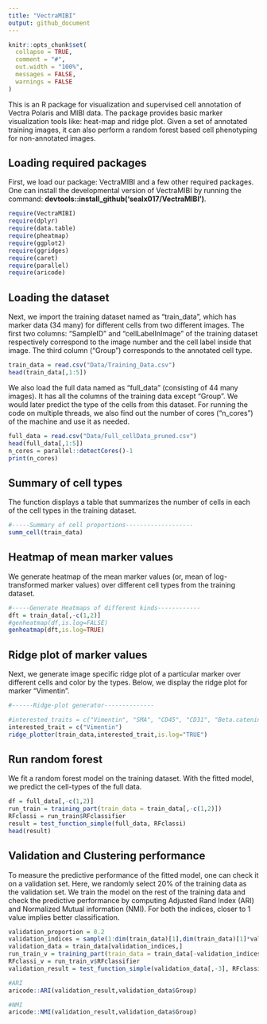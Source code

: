```yaml
---
title: "VectraMIBI"
output: github_document
---
```


```r
knitr::opts_chunk$set(
  collapse = TRUE,
  comment = "#",
  out.width = "100%",
  messages = FALSE,
  warnings = FALSE
)
```



This is an R package for visualization and supervised cell annotation of Vectra Polaris and MIBI data. The package provides basic marker visualization tools like: heat-map and ridge plot. Given a set of annotated training images, it can also perform a random forest based cell phenotyping for non-annotated images. 


## Loading required packages

First, we load our package: VectraMIBI and a few other required packages. One can install the developmental version of VectraMIBI by running the command: **devtools::install_github('sealx017/VectraMIBI')**. 

```r

require(VectraMIBI)
require(dplyr)
require(data.table)
require(pheatmap)
require(ggplot2)
require(ggridges)
require(caret)
require(parallel)
require(aricode)
```

## Loading the dataset 

Next, we import the training dataset named as "train_data", which has marker data (34 many) for different cells from two different images. The first two columns: "SampleID" and "cellLabelInImage" of the training dataset respectively correspond to the image number and the cell label inside that image. The third column ("Group") corresponds to the annotated cell type. 

```r
train_data = read.csv("Data/Training_Data.csv")
head(train_data[,1:5])


```

We also load the full data named as "full_data" (consisting of 44 many images). It has all the columns of the training data except "Group". We would later predict the type of the cells from this dataset. 
For running the code on multiple threads, we also find out the number of cores ("n_cores") of the machine and use it as needed.

```r

full_data = read.csv("Data/Full_cellData_pruned.csv")
head(full_data[,1:5])
n_cores = parallel::detectCores()-1
print(n_cores)

```

## Summary of cell types 

The function displays a table that summarizes the number of cells in each of the cell types in the training dataset. 

```r
#-----Summary of cell proportions-------------------
summ_cell(train_data)

```

## Heatmap of mean marker values

We generate heatmap of the mean marker values (or, mean of log-transformed marker values) over different cell types from the training dataset.

```r
#-----Generate Heatmaps of different kinds------------
dft = train_data[,-c(1,2)]
#genheatmap(df,is.log=FALSE)
genheatmap(dft,is.log=TRUE)
```


## Ridge plot of marker values

Next, we generate image specific ridge plot of a particular marker over different cells and color by the types. Below, we display the ridge plot for marker "Vimentin".


```r
#------Ridge-plot generator--------------

#interested_traits = c("Vimentin", "SMA", "CD45", "CD31", "Beta.catenin","Keratin6" )
interested_trait = c("Vimentin")
ridge_plotter(train_data,interested_trait,is.log="TRUE")
```

## Run random forest

We fit a random forest model on the training dataset. With the fitted model, we predict the cell-types of the full data.


```r
df = full_data[,-c(1,2)]
run_train = training_part(train_data = train_data[,-c(1,2)])
RFclassi = run_train$RFclassifier
result = test_function_simple(full_data, RFclassi)
head(result)
```


## Validation and Clustering performance

To measure the predictive performance of the fitted model, one can check it on a validation set. Here, we randomly select 20% of the training data as the validation set. We train the model on the rest of the training data and check the predictive performance by computing Adjusted Rand Index (ARI) and Normalized Mutual information (NMI). For both the indices, closer to 1 value implies better classification. 

```r
validation_proportion = 0.2
validation_indices = sample(1:dim(train_data)[1],dim(train_data)[1]*validation_proportion)
validation_data = train_data[validation_indices,]
run_train_v = training_part(train_data = train_data[-validation_indices,-c(1,2)])
RFclassi_v = run_train_v$RFclassifier
validation_result = test_function_simple(validation_data[,-3], RFclassi_v)

#ARI
aricode::ARI(validation_result,validation_data$Group)

#NMI
aricode::NMI(validation_result,validation_data$Group)
```

